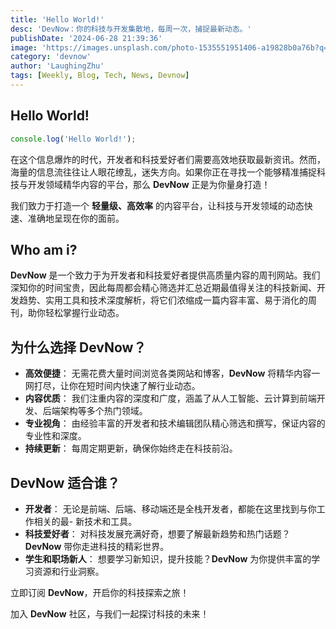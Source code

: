 ```yaml
---
title: 'Hello World!'
desc: 'DevNow：你的科技与开发集散地，每周一次，捕捉最新动态。'
publishDate: '2024-06-28 21:39:36'
image: 'https://images.unsplash.com/photo-1535551951406-a19828b0a76b?q=80&w=3266&auto=format&fit=crop&ixlib=rb-4.0.3&ixid=M3wxMjA3fDB8MHxwaG90by1wYWdlfHx8fGVufDB8fHx8fA%3D%3D'
category: 'devnow'
author: 'LaughingZhu'
tags: [Weekly, Blog, Tech, News, Devnow]
---
```


## Hello World!

```js
console.log('Hello World!');
```

在这个信息爆炸的时代，开发者和科技爱好者们需要高效地获取最新资讯。然而，海量的信息流往往让人眼花缭乱，迷失方向。如果你正在寻找一个能够精准捕捉科技与开发领域精华内容的平台，那么 **DevNow** 正是为你量身打造！

我们致力于打造一个 **轻量级、高效率** 的内容平台，让科技与开发领域的动态快速、准确地呈现在你的面前。

## Who am i?

**DevNow** 是一个致力于为开发者和科技爱好者提供高质量内容的周刊网站。我们深知你的时间宝贵，因此每周都会精心筛选并汇总近期最值得关注的科技新闻、开发趋势、实用工具和技术深度解析，将它们浓缩成一篇内容丰富、易于消化的周刊，助你轻松掌握行业动态。

## 为什么选择 DevNow？

- **高效便捷**： 无需花费大量时间浏览各类网站和博客，**DevNow** 将精华内容一网打尽，让你在短时间内快速了解行业动态。
- **内容优质**： 我们注重内容的深度和广度，涵盖了从人工智能、云计算到前端开发、后端架构等多个热门领域。
- **专业视角**： 由经验丰富的开发者和技术编辑团队精心筛选和撰写，保证内容的专业性和深度。
- **持续更新**： 每周定期更新，确保你始终走在科技前沿。

## DevNow 适合谁？

- **开发者**： 无论是前端、后端、移动端还是全栈开发者，都能在这里找到与你工作相关的最- 新技术和工具。
- **科技爱好者**： 对科技发展充满好奇，想要了解最新趋势和热门话题？**DevNow** 带你走进科技的精彩世界。
- **学生和职场新人**： 想要学习新知识，提升技能？**DevNow** 为你提供丰富的学习资源和行业洞察。

立即订阅 **DevNow**，开启你的科技探索之旅！

加入 **DevNow** 社区，与我们一起探讨科技的未来！
